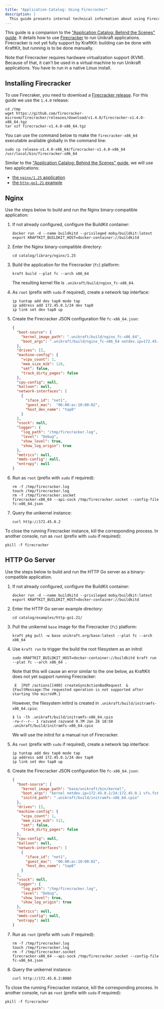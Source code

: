 ```yaml
---
title: "Application Catalog: Using Firecracker"
description: |
  This guide presents internal technical information about using Firecracker with the application catalog.
---
```


This guide is a companion to the ["Application Catalog: Behind the Scenes" guide](/guides/catalog-internals).
It details how to use [Firecracker](https://firecracker-microvm.github.io/) to run Unikraft applications.
Firecracker is not yet fully support by KraftKit:
building can be done with KraftKit, but running is to be done manually.

<Info>
Note that Firecracker requires hardware virtualization support (KVM).
Because of that, it can't be used in a virtual machine to run Unikraft applications.
You have to run in a native Linux install.
</Info>

## Installing Firecracker

To use Firecraker, you need to download a [Firecracker release](https://github.com/firecracker-microvm/firecracker/releases).
For this guide we use the `1.4.0` release:

```console
cd /tmp
wget https://github.com/firecracker-microvm/firecracker/releases/download/v1.4.0/firecracker-v1.4.0-x86_64.tgz
tar xzf firecracker-v1.4.0-x86_64.tgz
```

You can use the command below to make the `firecracker-x86_64` executable available globally in the command line:

```console
sudo cp release-v1.4.0-x86_64/firecracker-v1.4.0-x86_64 /usr/local/bin/firecracker-x86_64
```

Similar to the ["Application Catalog: Behind the Scenes" guide](/guides/catalog-internals), we will use two applications:

- [the `nginx/1.25` application](https://github.com/unikraft/catalog/tree/main/library/nginx/1.25)
- [the `http-go1.21` example](https://github.com/unikraft/catalog/tree/main/examples/http-go1.21)

## Nginx

Use the steps below to build and run the Nginx binary-compatible application:

1. If not already configured, configure the BuildKit container:

   ```console
   docker run -d --name buildkitd --privileged moby/buildkit:latest
   export KRAFTKIT_BUILDKIT_HOST=docker-container://buildkitd
   ```

1. Enter the Nginx binary-compatible directory:

   ```console
   cd catalog/library/nginx/1.25
   ```

1. Build the application for the Firecracker (`fc`) platform:

   ```console
   kraft build --plat fc --arch x86_64
   ```

   The resulting kernel file is `.unikraft/build/nginx_fc-x86_64`.

1. As `root` (prefix with `sudo` if required), create a network tap interface:

   ```console
   ip tuntap add dev tap0 mode tap
   ip address add 172.45.0.1/24 dev tap0
   ip link set dev tap0 up
   ```

1. Create the Firecracker JSON configuration file `fc-x86_64.json`:

   ```json
   {
     "boot-source": {
       "kernel_image_path": ".unikraft/build/nginx_fc-x86_64",
       "boot_args": ".unikraft/build/nginx_fc-x86_64 netdev.ip=172.45.0.2/24:172.45.0.1 -- /usr/bin/nginx"
     },
     "drives": [],
     "machine-config": {
       "vcpu_count": 1,
       "mem_size_mib": 128,
       "smt": false,
       "track_dirty_pages": false
     },
     "cpu-config": null,
     "balloon": null,
     "network-interfaces": [
       {
         "iface_id": "net1",
         "guest_mac":  "06:00:ac:10:00:02",
         "host_dev_name": "tap0"
       }
     ],
     "vsock": null,
     "logger": {
       "log_path": "/tmp/firecracker.log",
       "level": "Debug",
       "show_level": true,
       "show_log_origin": true
     },
     "metrics": null,
     "mmds-config": null,
     "entropy": null
   }
   ```

1. Run as `root` (prefix with `sudo` if required):

   ```console
   rm -f /tmp/firecracker.log
   touch /tmp/firecracker.log
   rm -f /tmp/firecracker.socket
   firecracker-x86_64 --api-sock /tmp/firecracker.socket --config-file fc-x86_64.json
   ```

1. Query the unikernel instance:

   ```console
   curl http://172.45.0.2
   ```

To close the running Firecracker instance, kill the corresponding process.
In another console, run as `root` (prefix with `sudo` if required):

```console
pkill -f firecracker
```

## HTTP Go Server

Use the steps below to build and run the HTTP Go server as a binary-compatible application.

1. If not already configured, configure the BuildKit container:

   ```console
   docker run -d --name buildkitd --privileged moby/buildkit:latest
   export KRAFTKIT_BUILDKIT_HOST=docker-container://buildkitd
   ```

1. Enter the HTTP Go server example directory:

   ```console
   cd catalog/examples/http-go1.21/
   ```

1. Pull the unikernel `base` image for the Firecracker (`fc`) platform:

   ```console
   kraft pkg pull -w base unikraft.org/base:latest --plat fc --arch x86_64
   ```

1. Use `kraft run` to trigger the build the root filesystem as an initrd:

   ```console
   sudo KRAFTKIT_BUILDKIT_HOST=docker-container://buildkitd kraft run --plat fc --arch x86_64 .
   ```

   Note that this will cause an error similar to the one below, as KraftKit does not yet support running Firecracker:

   ```text
    E  [PUT /actions][400] createSyncActionBadRequest  &{FaultMessage:The requested operation is not supported after starting the microVM.}
   ```

   However, the filesystem initird is created in `.unikraft/build/initramfs-x86_64.cpio`:

   ```console
   $ ls -lh .unikraft/build/initramfs-x86_64.cpio
   -rw-r--r-- 1 razvand razvand 9.7M Jan 26 18:50 .unikraft/build/initramfs-x86_64.cpio
   ```

   We will use the initrd for a manual run of Firecracker.

1. As `root` (prefix with `sudo` if required), create a network tap interface:

   ```console
   ip tuntap add dev tap0 mode tap
   ip address add 172.45.0.1/24 dev tap0
   ip link set dev tap0 up
   ```

1. Create the Firecracker JSON configuration file `fc-x86_64.json`:

   ```json
   {
     "boot-source": {
       "kernel_image_path": "base/unikraft/bin/kernel",
       "boot_args": "kernel netdev.ip=172.45.0.2/24:172.45.0.1 vfs.fstab=[ \"initrd0:/:extract:::\" ] -- /server",
       "initrd_path": ".unikraft/build/initramfs-x86_64.cpio"
     },
     "drives": [],
     "machine-config": {
       "vcpu_count": 1,
       "mem_size_mib": 512,
       "smt": false,
       "track_dirty_pages": false
     },
     "cpu-config": null,
     "balloon": null,
     "network-interfaces": [
       {
         "iface_id": "net1",
         "guest_mac":  "06:00:ac:10:00:02",
         "host_dev_name": "tap0"
       }
     ],
     "vsock": null,
     "logger": {
       "log_path": "/tmp/firecracker.log",
       "level": "Debug",
       "show_level": true,
       "show_log_origin": true
     },
     "metrics": null,
     "mmds-config": null,
     "entropy": null
   }
   ```

1. Run as `root` (prefix with `sudo` if required):

   ```console
   rm -f /tmp/firecracker.log
   touch /tmp/firecracker.log
   rm -f /tmp/firecracker.socket
   firecracker-x86_64 --api-sock /tmp/firecracker.socket --config-file fc-x86_64.json
   ```

1. Query the unikernel instance:

   ```console
   curl http://172.45.0.2:8080
   ```

To close the running Firecracker instance, kill the corresponding process.
In another console, run as `root` (prefix with `sudo` if required):

```console
pkill -f firecracker
```
